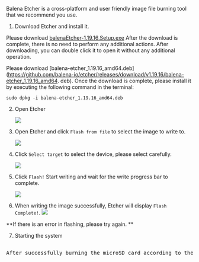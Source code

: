 
Balena Etcher is a cross-platform and user friendly image file burning tool that we recommend you use.

1. Download Etcher and install it.

<Tabs queryString="Platform">
<TabItem value="Windows">

Please download [balenaEtcher-1.19.16.Setup.exe](https://github.com/balena-io/etcher/releases/download/v1.19.16/balenaEtcher-1.19.16.Setup.exe) After the download is complete, there is no need to perform any additional actions. After downloading, you can double click it to open it without any additional operation.

</TabItem>
<TabItem value="Linux">

Please download [balena-etcher_1.19.16_amd64.deb](https://github.com/balena-io/etcher/releases/download/v1.19.16/balena-etcher_1.19.16_amd64. deb). Once the download is complete, please install it by executing the following command in the terminal:

```
sudo dpkg -i balena-etcher_1.19.16_amd64.deb
```
</TabItem>
</Tabs>

2. Open Etcher

   <Image
     src="/img/common/etcher/#model#-step2.webp"
     model={props.model}
     fallback="rock5a"
   />

3. Open Etcher and click `Flash from file` to select the image to write to.

   <Image
     src="/img/common/etcher/#model#-step2.webp"
     model={props.model}
     fallback="rock5a"
   />

4. Click `Select target` to select the device, please select carefully.

   <Image
     src="/img/common/etcher/#model#-step3.webp"
     model={props.model}
     fallback="rock5a"
   />

5. Click `Flash!` Start writing and wait for the write progress bar to complete.

   <Image
     src="/img/common/etcher/#model#-step4.webp"
     model={props.model}
     fallback="rock5a"
   />

6. When writing the image successfully, Etcher will display `Flash Complete!`.
   <Image
     src="/img/common/etcher/#model#-step5.webp"
     model={props.model}
     fallback="rock5a"
   />

**If there is an error in flashing, please try again. **

7. Starting the system

<pre>

After successfully burning the microSD card according to the above steps, insert the microSD card into the MicroSD slot of {props.product}, power on the system with the {props.power_supply} power adapter, and then the system will start booting and HDMI will display the desktop.

</pre>
